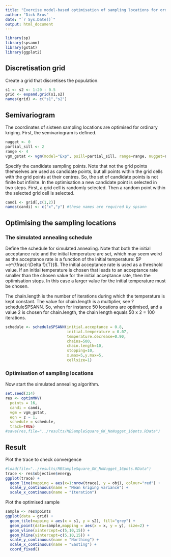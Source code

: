 ```yaml
---
title: "Exercise model-based optimisation of sampling locations for ordinary kriging"
author: "Dick Brus"
date: "`r Sys.Date()`"
output: html_document
---
```


```r
library(sp)
library(spsann)
library(gstat)
library(ggplot2)
```

## Discretisation grid

Create a grid that discretises the population.
```r
s1 <- s2 <- 1:20 - 0.5
grid <- expand.grid(s1,s2)
names(grid) <- c("s1","s2")
```

## Semivariogram

The coordinates of sixteen sampling locations are optimised for ordinary kriging. First, the semivariogram is defined.

```r
nugget <- 0
partial_sill <- 2
range <- 4
vgm_gstat <- vgm(model="Exp", psill=partial_sill, range=range, nugget=nugget)
```

Specify the candidate sampling points. Note that not the grid points themselves are used as candidate points, but all points within the grid cells with the grid points at their centres. So, the set of candidate points is not finite but infinite. In the optimisation a new candidate point is selected in two steps. First, a grid cell is randomly selected. Then a random point within the selected grid cell is selected.

```r
candi <- grid[,c(1,2)]
names(candi) <- c("x","y") #these names are required by spsann 
```

## Optimising the sampling locations

### The simulated annealing schedule

Define the schedule for simulated annealing. Note that both the initial acceptance rate  and the initial temperature are set, which may seem weird as the acceptance rate is a function of the initial temperature: $P =e^{\frac{-\Delta f}{T}}$. The initial acceptance rate is used as a threshold value. If an initial temperature is chosen that leads to an acceptance rate smaller than the chosen value for the initial acceptance rate, then the optimisation stops. In this case a larger value for the initial temperature must be chosen.

The chain.length is the number of iterations during which the temperature is kept constant. The value for chain.length is a multiplier, see ?scheduleSPSANN. So, when for instance 50 locations are optimised, and a value 2 is chosen for chain.length, the chain length equals 50 x 2 = 100 iterations. 

```r
schedule <- scheduleSPSANN(initial.acceptance = 0.8,
                           initial.temperature = 0.07,
                           temperature.decrease=0.90,
                           chains=500,
                           chain.length=10,
                           stopping=10,
                           x.max=5,y.max=5,
                           cellsize=1)
```

### Optimisation of sampling locations

Now start the simulated annealing algorithm.

```r
set.seed(314)
res <- optimMKV(
  points = 16, 
  candi = candi, 
  vgm = vgm_gstat,
  eqn = z ~ 1, 
  schedule = schedule,
  track=TRUE)
#save(res,file="../results/MBSampleSquare_OK_NoNugget_16pnts.RData")
```

## Result

Plot the trace to check convergence

```r
#load(file="../results/MBSampleSquare_OK_NoNugget_16pnts.RData")
trace <- res$objective$energy
ggplot(trace) +
  geom_line(mapping = aes(x=1:nrow(trace), y = obj), colour="red") +
  scale_y_continuous(name = "Mean kriging variance") +
  scale_x_continuous(name = "Iteration")
```

Plot the optimised sample

```r
sample <- res$points
ggplot(data = grid) +
  geom_tile(mapping = aes(x = s1, y = s2), fill="grey") +
  geom_point(data=sample,mapping = aes(x = x, y = y), size=2) +
  geom_vline(xintercept=c(5,10,15)) +
  geom_hline(yintercept=c(5,10,15)) +
  scale_y_continuous(name = "Northing") +
  scale_x_continuous(name = "Easting") +
  coord_fixed()
```

